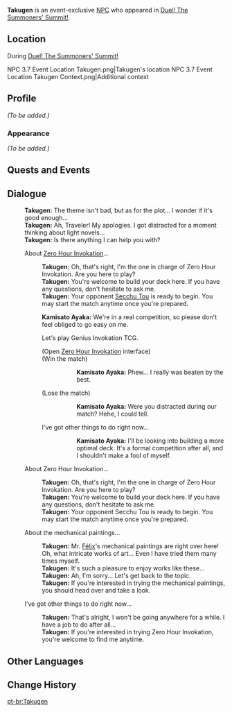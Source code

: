 {{Meta
<!-- Remove this template after adding the missing info -->
|missing_NPC_profile  = yes
}}
{{Character Infobox
|type             = Event NPC
|image            = NPC Takugen.png
|realname         = <!-- Optional, if different from in-game name -->
|deceased         = <!-- Past (for deceased prior to events of the game) or free response -->
|region           = Inazuma
|location         = <!-- Region where the character appears -->
|affiliation      = Adventurers' Guild
|title            = 

|ancestry         = <!-- Clan/family -->
|father           = 
|mother           = 
|spouse           = 
|sibling          = 
|child            = 
|relative         = 

|voiceEN          = 
|voiceCN          = 
|voiceJP          = 
|dialoguereward   = 
}}
'''Takugen''' is an event-exclusive [[NPC]] who appeared in [[Duel! The Summoners' Summit!]].

==Location==
;During [[Duel! The Summoners' Summit!]]
<gallery>
NPC 3.7 Event Location Takugen.png|Takugen's location
NPC 3.7 Event Location Takugen Context.png|Additional context
</gallery>

==Profile==
<!--Detailed story/lore information goes here.-->
''(To be added.)''

===Appearance===
<!--Keep appearance section short and concise. Limit to 2 paragraphs with 3-4 sentences each.-->
''(To be added.)''

==Quests and Events==
{{Quests and Events}}

==Dialogue==
{{Dialogue Start}}
:'''Takugen:''' The theme isn't bad, but as for the plot... I wonder if it's good enough...
:'''Takugen:''' Ah, Traveler! My apologies. I got distracted for a moment thinking about light novels...
:'''Takugen:''' Is there anything I can help you with?
:{{DIcon|TCG}} About [[Duel! The Summoners' Summit!/Zero Hour Invokation|Zero Hour Invokation]]...
::'''Takugen:''' Oh, that's right, I'm the one in charge of Zero Hour Invokation. Are you here to play?
::'''Takugen:''' You're welcome to build your deck here. If you have any questions, don't hesitate to ask me.
::'''Takugen:''' Your opponent [[Secchu Tou]] is ready to begin. You may start the match anytime once you're prepared.
::{{Black Screen|Secchu Tou accepted your challenge, and has come to the table...}}
::{{A|vo card ayaka event invite start 01.ogg}} '''Kamisato Ayaka:''' We're in a real competition, so please don't feel obliged to go easy on me.
::{{DIcon|TCG}} Let's play Genius Invokation TCG.
::;(Open [[Duel! The Summoners' Summit!/Zero Hour Invokation|Zero Hour Invokation]] interface)
::;(Win the match)
::::{{A|vo card ayaka event invite fail 01.ogg}} '''Kamisato Ayaka:''' Phew... I really was beaten by the best.
::;(Lose the match)
::::{{A|vo card ayaka event invite win 01.ogg}} '''Kamisato Ayaka:''' Were you distracted during our match? Hehe, I could tell.
::{{DIcon}} I've got other things to do right now...
::::{{A|vo card ayaka event invite leave 01.ogg}} '''Kamisato Ayaka:''' I'll be looking into building a more optimal deck. It's a formal competition after all, and I shouldn't make a fool of myself.
:{{DIcon}} About Zero Hour Invokation...
::'''Takugen:''' Oh, that's right, I'm the one in charge of Zero Hour Invokation. Are you here to play?
::'''Takugen:''' You're welcome to build your deck here. If you have any questions, don't hesitate to ask me.
::'''Takugen:''' Your opponent Secchu Tou is ready to begin. You may start the match anytime once you're prepared.
:{{DIcon}} About the mechanical paintings...
::'''Takugen:''' Mr. [[Félix Yogue|Félix]]'s mechanical paintings are right over here! Oh, what intricate works of art... Even I have tried them many times myself.
::'''Takugen:''' It's such a pleasure to enjoy works like these...
::'''Takugen:''' Ah, I'm sorry... Let's get back to the topic.
::'''Takugen:''' If you're interested in trying the mechanical paintings, you should head over and take a look.
:{{DIcon}} I've got other things to do right now...
::'''Takugen:''' That's alright, I won't be going anywhere for a while. I have a job to do after all...
::'''Takugen:''' If you're interested in trying Zero Hour Invokation, you're welcome to find me anytime.
{{Dialogue End}}
<!--
==Trivia==
* 
-->

==Other Languages==
{{Other Languages
|default_hidden = 1
|en        = Takugen
|zhs       = 泽彦
|zhs_rm    = Zéyàn
|zht       = 澤彥
|zht_rm    = Zéyàn
|ja        = 沢彦
|ja_rm     = Takugen
|ko        = 타쿠겐
|ko_rm     = 
|es        = Takugen
|fr        = Takugen
|ru        = Такугэн
|th        = Takugen
|vi        = Takugen
|de        = Takugen
|id        = Takugen
|pt        = Takugen
|tr        = Takugen
|it        = Takugen
}}

==Change History==
{{Change History|3.7}}
<!--
==References==
{{Reflist}}
-->

[[pt-br:Takugen]]